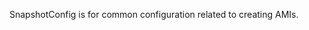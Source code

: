 <!-- Code generated from the comments of the SnapshotConfig struct in common/snapshot_config.go; DO NOT EDIT MANUALLY -->

SnapshotConfig is for common configuration related to creating AMIs.

<!-- End of code generated from the comments of the SnapshotConfig struct in common/snapshot_config.go; -->
